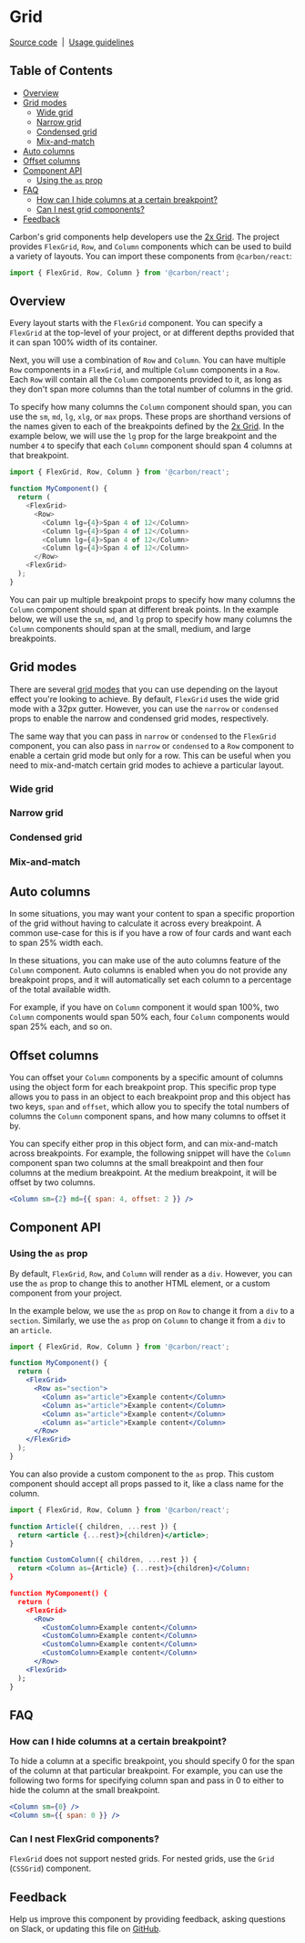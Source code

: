 
# Grid

[Source code](https://github.com/carbon-design-system/carbon/tree/main/packages/react/src/components/Grid)
&nbsp;|&nbsp;
[Usage guidelines](https://www.carbondesignsystem.com/guidelines/2x-grid/overview)

<!-- prettier-ignore-start -->
<!-- START doctoc generated TOC please keep comment here to allow auto update -->
<!-- DON'T EDIT THIS SECTION, INSTEAD RE-RUN doctoc TO UPDATE -->
## Table of Contents

- [Overview](#overview)
- [Grid modes](#grid-modes)
  - [Wide grid](#wide-grid)
  - [Narrow grid](#narrow-grid)
  - [Condensed grid](#condensed-grid)
  - [Mix-and-match](#mix-and-match)
- [Auto columns](#auto-columns)
- [Offset columns](#offset-columns)
- [Component API](#component-api)
  - [Using the `as` prop](#using-the-as-prop)
- [FAQ](#faq)
  - [How can I hide columns at a certain breakpoint?](#how-can-i-hide-columns-at-a-certain-breakpoint)
  - [Can I nest grid components?](#can-i-nest-grid-components)
- [Feedback](#feedback)

<!-- END doctoc generated TOC please keep comment here to allow auto update -->
<!-- prettier-ignore-end -->

Carbon's grid components help developers use the
[2x Grid](https://www.carbondesignsystem.com/guidelines/2x-grid/overview). The
project provides `FlexGrid`, `Row`, and `Column` components which can be used to
build a variety of layouts. You can import these components from
`@carbon/react`:

```js
import { FlexGrid, Row, Column } from '@carbon/react';
```

<Preview>
  <Story id="components-flexgrid--responsive-grid" />
</Preview>

## Overview

Every layout starts with the `FlexGrid` component. You can specify a `FlexGrid`
at the top-level of your project, or at different depths provided that it can
span 100% width of its container.

Next, you will use a combination of `Row` and `Column`. You can have multiple
`Row` components in a `FlexGrid`, and multiple `Column` components in a `Row`.
Each `Row` will contain all the `Column` components provided to it, as long as
they don't span more columns than the total number of columns in the grid.

To specify how many columns the `Column` component should span, you can use the
`sm`, `md`, `lg`, `xlg`, or `max` props. These props are shorthand versions of
the names given to each of the breakpoints defined by the
[2x Grid](https://www.carbondesignsystem.com/guidelines/2x-grid/implementation/#responsive-options).
In the example below, we will use the `lg` prop for the large breakpoint and the
number `4` to specify that each `Column` component should span 4 columns at that
breakpoint.

```js
import { FlexGrid, Row, Column } from '@carbon/react';

function MyComponent() {
  return (
    <FlexGrid>
      <Row>
        <Column lg={4}>Span 4 of 12</Column>
        <Column lg={4}>Span 4 of 12</Column>
        <Column lg={4}>Span 4 of 12</Column>
        <Column lg={4}>Span 4 of 12</Column>
      </Row>
    <FlexGrid>
  );
}
```

You can pair up multiple breakpoint props to specify how many columns the
`Column` component should span at different break points. In the example below,
we will use the `sm`, `md`, and `lg` prop to specify how many columns the
`Column` components should span at the small, medium, and large breakpoints.

<Preview>
  <Story id="components-flexgrid--responsive-grid" />
</Preview>

## Grid modes

There are several
[grid modes](https://www.carbondesignsystem.com/guidelines/2x-grid/implementation/#grid-modes)
that you can use depending on the layout effect you're looking to achieve. By
default, `FlexGrid` uses the wide grid mode with a 32px gutter. However, you can
use the `narrow` or `condensed` props to enable the narrow and condensed grid
modes, respectively.

The same way that you can pass in `narrow` or `condensed` to the `FlexGrid`
component, you can also pass in `narrow` or `condensed` to a `Row` component to
enable a certain grid mode but only for a row. This can be useful when you need
to mix-and-match certain grid modes to achieve a particular layout.

### Wide grid

<Preview>
  <Story id="components-flexgrid--full-width" />
</Preview>

### Narrow grid

<Preview>
  <Story id="components-flexgrid--narrow" />
</Preview>

### Condensed grid

<Preview>
  <Story id="components-flexgrid--condensed" />
</Preview>

### Mix-and-match

<Preview>
  <Story id="components-flexgrid--mixed-grid-modes" />
</Preview>

## Auto columns

In some situations, you may want your content to span a specific proportion of
the grid without having to calculate it across every breakpoint. A common
use-case for this is if you have a row of four cards and want each to span 25%
width each.

In these situations, you can make use of the auto columns feature of the
`Column` component. Auto columns is enabled when you do not provide any
breakpoint props, and it will automatically set each column to a percentage of
the total available width.

For example, if you have on `Column` component it would span 100%, two `Column`
components would span 50% each, four `Column` components would span 25% each,
and so on.

<Preview>
  <Story id="components-flexgrid--auto-columns" />
</Preview>

## Offset columns

You can offset your `Column` components by a specific amount of columns using
the object form for each breakpoint prop. This specific prop type allows you to
pass in an object to each breakpoint prop and this object has two keys, `span`
and `offset`, which allow you to specify the total numbers of columns the
`Column` component spans, and how many columns to offset it by.

You can specify either prop in this object form, and can mix-and-match across
breakpoints. For example, the following snippet will have the `Column` component
span two columns at the small breakpoint and then four columns at the medium
breakpoint. At the medium breakpoint, it will be offset by two columns.

```jsx
<Column sm={2} md={{ span: 4, offset: 2 }} />
```

<Preview>
  <Story id="components-flexgrid--offset" />
</Preview>

## Component API

<Props />

### Using the `as` prop

By default, `FlexGrid`, `Row`, and `Column` will render as a `div`. However, you
can use the `as` prop to change this to another HTML element, or a custom
component from your project.

In the example below, we use the `as` prop on `Row` to change it from a `div` to
a `section`. Similarly, we use the `as` prop on `Column` to change it from a
`div` to an `article`.

```jsx
import { FlexGrid, Row, Column } from '@carbon/react';

function MyComponent() {
  return (
    <FlexGrid>
      <Row as="section">
        <Column as="article">Example content</Column>
        <Column as="article">Example content</Column>
        <Column as="article">Example content</Column>
        <Column as="article">Example content</Column>
      </Row>
    </FlexGrid>
  );
}
```

You can also provide a custom component to the `as` prop. This custom component
should accept all props passed to it, like a class name for the column.

```jsx
import { FlexGrid, Row, Column } from '@carbon/react';

function Article({ children, ...rest }) {
  return <article {...rest}>{children}</article>;
}

function CustomColumn({ children, ...rest }) {
  return <Column as={Article} {...rest}>{children}</Column:
}

function MyComponent() {
  return (
    <FlexGrid>
      <Row>
        <CustomColumn>Example content</Column>
        <CustomColumn>Example content</Column>
        <CustomColumn>Example content</Column>
        <CustomColumn>Example content</Column>
      </Row>
    <FlexGrid>
  );
}
```

## FAQ

### How can I hide columns at a certain breakpoint?

To hide a column at a specific breakpoint, you should specify 0 for the span of
the column at that particular breakpoint. For example, you can use the following
two forms for specifying column span and pass in 0 to either to hide the column
at the small breakpoint.

```jsx
<Column sm={0} />
<Column sm={{ span: 0 }} />
```

### Can I nest FlexGrid components?

`FlexGrid` does not support nested grids. For nested grids, use the `Grid`
(`CSSGrid`) component.

## Feedback

Help us improve this component by providing feedback, asking questions on Slack,
or updating this file on
[GitHub](https://github.com/carbon-design-system/carbon/edit/main/packages/react/src/components/Grid/Grid.mdx).
